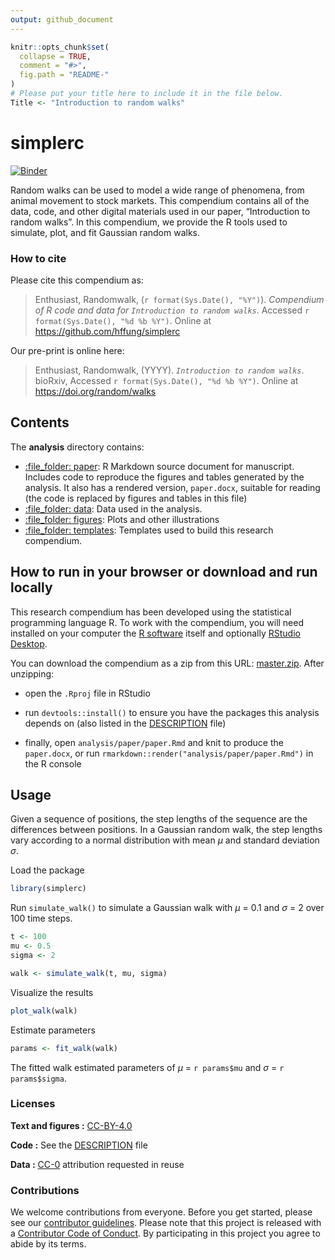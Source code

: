 ```yaml
---
output: github_document
---
```


<!-- README.md is generated from README.Rmd. Please edit that file -->

```r
knitr::opts_chunk$set(
  collapse = TRUE,
  comment = "#>",
  fig.path = "README-"
)
# Please put your title here to include it in the file below.
Title <- "Introduction to random walks"
```

# simplerc

[![Binder](https://mybinder.org/badge_logo.svg)](https://mybinder.org/v2/gh///master?urlpath=rstudio)

Random walks can be used to model a wide range of phenomena, from animal movement to stock markets. This compendium contains all of the data, code, and other digital materials used in our paper, "Introduction to random walks". In this compendium, we provide the R tools used to simulate, plot, and fit Gaussian random walks.

### How to cite

Please cite this compendium as:

> Enthusiast, Randomwalk, (`r format(Sys.Date(), "%Y")`). _Compendium of R code and data for `Introduction to random walks`_. Accessed `r format(Sys.Date(), "%d %b %Y")`. Online at <https://github.com/hffung/simplerc>

Our pre-print is online here:

> Enthusiast, Randomwalk, (YYYY). _`Introduction to random walks`_. bioRxiv, Accessed `r format(Sys.Date(), "%d %b %Y")`. Online at <https://doi.org/random/walks>

## Contents

The **analysis** directory contains:

  - [:file\_folder: paper](/analysis/paper): R Markdown source document
    for manuscript. Includes code to reproduce the figures and tables
    generated by the analysis. It also has a rendered version,
    `paper.docx`, suitable for reading (the code is replaced by figures
    and tables in this file)
  - [:file\_folder: data](/analysis/data): Data used in the analysis.
  - [:file\_folder: figures](/analysis/figures): Plots and other
    illustrations
  - [:file\_folder: templates](/analysis/templates):
    Templates used to build this research compendium.

## How to run in your browser or download and run locally

This research compendium has been developed using the statistical programming
language R. To work with the compendium, you will need
installed on your computer the [R software](https://cloud.r-project.org/)
itself and optionally [RStudio Desktop](https://rstudio.com/products/rstudio/download/).

You can download the compendium as a zip from this URL:
[master.zip](https://github.com/hffung/simplerc/archive/refs/heads/main.zip). 
After unzipping:

- open the `.Rproj` file in RStudio

- run `devtools::install()` to ensure you have the packages this analysis depends on (also listed in the [DESCRIPTION](/DESCRIPTION) file)

- finally, open `analysis/paper/paper.Rmd` and knit to produce the `paper.docx`, or run `rmarkdown::render("analysis/paper/paper.Rmd")` in the R console

## Usage

Given a sequence of positions, the step lengths of the sequence are the differences between positions. In a Gaussian random walk, the step lengths vary according to a normal distribution with mean $\mu$ and standard deviation $\sigma$.

Load the package
``` r
library(simplerc)
```

Run `simulate_walk()` to simulate a Gaussian walk with $\mu$ = 0.1 and $\sigma$ = 2 over 100 time steps.
``` r
t <- 100
mu <- 0.5
sigma <- 2

walk <- simulate_walk(t, mu, sigma)
```

Visualize the results
``` r
plot_walk(walk)
```

Estimate parameters
``` r
params <- fit_walk(walk)
```

The fitted walk estimated parameters of $\mu$ = `r params$mu` and $\sigma$ = `r params$sigma`.

### Licenses

**Text and figures :**  [CC-BY-4.0](http://creativecommons.org/licenses/by/4.0/)

**Code :** See the [DESCRIPTION](DESCRIPTION) file

**Data :** [CC-0](http://creativecommons.org/publicdomain/zero/1.0/) attribution requested in reuse

### Contributions

We welcome contributions from everyone. Before you get started, please see our [contributor guidelines](CONTRIBUTING.md). Please note that this project is released with a [Contributor Code of Conduct](CONDUCT.md). By participating in this project you agree to abide by its terms.

